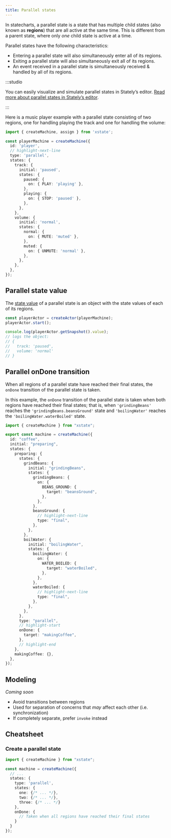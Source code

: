 ```yaml
---
title: Parallel states
---
```


In statecharts, a parallel state is a state that has multiple child states (also known as **regions**) that are all active at the same time. This is different from a parent state, where only _one_ child state is active at a time.

Parallel states have the following characteristics:

- Entering a parallel state will also simultaneously enter all of its regions.
- Exiting a parallel state will also simultaneously exit all of its regions.
- An event received in a parallel state is simultaneously received & handled by all of its regions.

:::studio

You can easily visualize and simulate parallel states in Stately’s editor. [Read more about parallel states in Stately’s editor](/docs/editor-states-and-transitions/#parallel-states).

:::

Here is a music player example with a parallel state consisting of two regions, one for handling playing the track and one for handling the volume:

```ts
import { createMachine, assign } from 'xstate';

const playerMachine = createMachine({
  id: 'player',
  // highlight-next-line
  type: 'parallel',
  states: {
    track: {
      initial: 'paused',
      states: {
        paused: {
          on: { PLAY: 'playing' },
        },
        playing: {
          on: { STOP: 'paused' },
        },
      },
    },
    volume: {
      initial: 'normal',
      states: {
        normal: {
          on: { MUTE: 'muted' },
        },
        muted: {
          on: { UNMUTE: 'normal' },
        },
      },
    },
  },
});
```

<EmbedMachine
  name="Video player"
  embedURL="https://stately.ai/registry/editor/embed/e13bef2b-bb13-4465-96ac-0bc25340688e?machineId=733de338-26cb-40a5-a0b5-b76bfc0405c3"
/>

## Parallel state value

The [state value](states.mdx#state-value) of a parallel state is an object with the state values of each of its regions.

```ts
const playerActor = createActor(playerMachine);
playerActor.start();

console.log(playerActor.getSnapshot().value);
// logs the object:
// {
//   track: 'paused',
//   volume: 'normal'
// }
```

## Parallel onDone transition

When all regions of a parallel state have reached their final states, the `onDone` transition of the parallel state is taken.

In this example, the `onDone` transition of the parallel state is taken when both regions have reached their final states; that is, when `'grindingBeans'` reaches the `'grindingBeans.beansGround'` state and `'boilingWater'` reaches the `'boilingWater.waterBoiled'` state.

```ts
import { createMachine } from "xstate";

export const machine = createMachine({
  id: "coffee",
  initial: "preparing",
  states: {
    preparing: {
      states: {
        grindBeans: {
          initial: "grindingBeans",
          states: {
            grindingBeans: {
              on: {
                BEANS_GROUND: {
                  target: "beansGround",
                },
              },
            },
            beansGround: {
              // highlight-next-line
              type: "final",
            },
          },
        },
        boilWater: {
          initial: "boilingWater",
          states: {
            boilingWater: {
              on: {
                WATER_BOILED: {
                  target: "waterBoiled",
                },
              },
            },
            waterBoiled: {
              // highlight-next-line
              type: "final",
            },
          },
        },
      },
      type: "parallel",
      // highlight-start
      onDone: {
        target: "makingCoffee",
      },
      // highlight-end
    },
    makingCoffee: {},
  },
});
```

<EmbedMachine embedURL="https://stately.ai/registry/editor/embed/c447d996-cef1-421d-a422-8be695668764?machineId=187dcde8-efed-4106-bfa7-59afadb2297f&mode=Simulate" />

## Modeling

_Coming soon_

- Avoid transitions between regions
- Used for separation of concerns that _may_ affect each other (i.e. synchronization)
- If completely separate, prefer `invoke` instead


## Cheatsheet

### Create a parallel state

```ts
import { createMachine } from "xstate";

const machine = createMachine({
  // ...
  states: {
    type: 'parallel',
    states: {
      one: {/* ... */},
      two: {/* ... */},
      three: {/* ... */}
    },
    onDone: {
      // Taken when all regions have reached their final states
    }
  }
});
```
